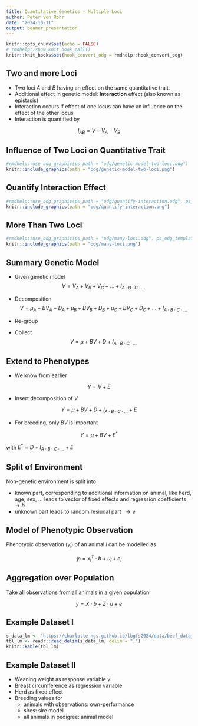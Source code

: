```yaml
---
title: Quantitative Genetics - Multiple Loci
author: Peter von Rohr
date: "2024-10-11"
output: beamer_presentation
---
```


```r
knitr::opts_chunk$set(echo = FALSE)
# rmdhelp::show_knit_hook_call()
knitr::knit_hooks$set(hook_convert_odg = rmdhelp::hook_convert_odg)
```

## Two and more Loci

* Two loci $A$ and $B$ having an effect on the same quantitative trait.
* Additional effect in genetic model: __Interaction__ effect (also known as epistasis)
* Interaction occurs if effect of one locus can have an influence on the effect of the other locus
* Interaction is quantified by 

$$I_{AB} = V - V_A - V_B$$


## Influence of Two Loci on Quantitative Trait

```r
#rmdhelp::use_odg_graphic(ps_path = "odg/genetic-model-two-loci.odg")
knitr::include_graphics(path = "odg/genetic-model-two-loci.png")
```


## Quantify Interaction Effect

```r
#rmdhelp::use_odg_graphic(ps_path = "odg/quantify-interaction.odg", ps_odg_template = "odg_draw_a4_landscape")
knitr::include_graphics(path = "odg/quantify-interaction.png")
```
 
 
## More Than Two Loci

```r
#rmdhelp::use_odg_graphic(ps_path = "odg/many-loci.odg", ps_odg_template = "odg_draw_a4_landscape")
knitr::include_graphics(path = "odg/many-loci.png")
```
 
 
## Summary Genetic Model

* Given genetic model
$$V = V_A + V_B + V_C + ... + I_{A \cdot B \cdot C \cdot ...}$$

* Decomposition
$$V = \mu_A + BV_A + D_A + \mu_B + BV_B + D_B + \mu_C + BV_C + D_C + ... + I_{A \cdot B \cdot C \cdot ...}$$

* Re-group
\begin{align}
V &= \mu_A + \mu_B + \mu_C + ...+ BV_A + BV_B + BV_C + ...  \notag \\ 
  & + D_A + D_B + D_C + ... + I_{A \cdot B \cdot C \cdot ...} \notag 
\end{align}

* Collect
$$V = \mu + BV + D + I_{A \cdot B \cdot C \cdot ...}$$


## Extend to Phenotypes

* We know from earlier

$$ Y = V + E$$

* Insert decomposition of $V$

$$ Y = \mu + BV + D + I_{A \cdot B \cdot C \cdot ...} + E$$

* For breeding, only $BV$ is important

$$ Y = \mu + BV + E^*$$

with $E^* = D + I_{A \cdot B \cdot C \cdot ...} + E$


## Split of Environment

Non-genetic environment is split into

* known part, corresponding to additional information on animal, like herd, age, sex, ... leads to vector of fixed effects and regression coefficients $\ \rightarrow b$
* unknown part leads to random resiudal part $\ \rightarrow e$


## Model of Phenotypic Observation

Phenotypic observation ($y_i$) of an animal $i$ can be modelled as 

$$y_i = x_i^T \cdot b + u_i + e_i$$

\begin{tabular}{llp{8cm}}
where  &  &  \\
       &  $y_{i}$   &  phenotypic observation of animal $i$ \\
       &  $x_i$     &  vector of regression covariates or indicator values for fixed effects \\
       &  $b$       &  vector of unknown fixed effects and unknown regression coefficients \\
       &  $u_{i}$   &  random breeding value of animal $i$ \\
       &  $e_{i}$   &  random environmental effects of animal $i$
\end{tabular}


## Aggregation over Population

Take all observations from all animals in a given population

$$y = X \cdot b + Z \cdot u + e$$

\begin{tabular}{llp{8cm}}
where  &  &  \\
       &  $y$       &  vector of phenotypic observations of all animals \\
       &  $b$       &  vector of unknown fixed effects and unknown regression coefficients \\
       &  $u$       &  vector of random breeding values of all animals \\
       &  $e$       &  vector of random environmental effects \\
       &  $X$       &  design matrix with regression covariates or indicator values for fixed effects \\
       &  $Z$       &  design matrix relating breeding values to observations
\end{tabular}


## Example Dataset I

```r
s_data_lm <- "https://charlotte-ngs.github.io/lbgfs2024/data/beef_data_bc.csv"
tbl_lm <- readr::read_delim(s_data_lm, delim = ",")
knitr::kable(tbl_lm)
```


## Example Dataset II

* Weaning weight as response variable $y$
* Breast circumference as regression variable 
* Herd as fixed effect
* Breeding values for
    + animals with observations: own-performance
    + sires: sire model
    + all animals in pedigree: animal model


